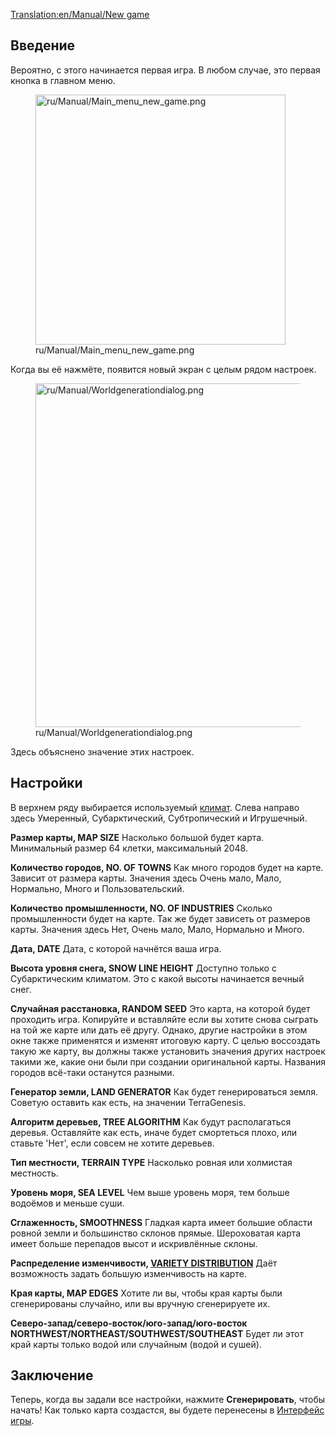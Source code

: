[[Translation:en/Manual/New game]]
{{ru/Необходимо сделать|сменить картинки, поправить ссылки после перевода соответствующих страниц}}

== Введение ==
Вероятно, с этого начинается первая игра. В любом случае, это первая кнопка в главном меню.

[[File:ru/Manual/Main menu new game.png|thumb|none|400px]]

Когда вы её нажмёте, появится новый экран с целым рядом настроек.

[[File:ru/Manual/Worldgenerationdialog.png|thumb|none|550px]]

Здесь объяснено значение этих настроек.

== Настройки ==

В верхнем ряду выбирается используемый [[ru/Manual/Климат|климат]]. Слева направо здесь Умеренный, Субарктический, Субтропический и Игрушечный.

'''Размер карты, MAP SIZE'''
Насколько большой будет карта. Минимальный размер 64 клетки, максимальный 2048.

'''Количество городов, NO. OF TOWNS'''
Как много городов будет на карте. Зависит от размера карты. Значения здесь Очень мало, Мало, Нормально, Много и Пользовательский.

'''Количество промышленности, NO. OF INDUSTRIES'''
Сколько промышленности будет на карте. Так же будет зависеть от размеров карты. Значения здесь Нет, Очень мало, Мало, Нормально и Много.

'''Дата, DATE'''
Дата, с которой начнётся ваша игра.

'''Высота уровня снега, SNOW LINE HEIGHT'''
Доступно только с Субарктическим климатом. Это с какой высоты начинается вечный снег.

'''Случайная расстановка, RANDOM SEED'''
Это карта, на которой будет проходить игра. Копируйте и вставляйте если вы хотите снова сыграть на той же карте или дать её другу. Однако, другие настройки в этом окне также применятся и изменят итоговую карту. С целью воссоздать такую же карту, вы должны также установить значения других настроек такими же, какие они были при создании оригинальной карты. Названия городов всё-таки останутся разными.

'''Генератор земли, LAND GENERATOR'''
Как будет генерироваться земля. Советую оставить как есть, на значении TerraGenesis.

'''Алгоритм деревьев, TREE ALGORITHM'''
Как будут располагаться деревья. Оставляйте как есть, иначе будет смортеться плохо, или ставьте 'Нет', если совсем не хотите деревьев.

'''Тип местности, TERRAIN TYPE'''
Насколько ровная или холмистая местность.

'''Уровень моря, SEA LEVEL'''
Чем выше уровень моря, тем больше водоёмов и меньше суши.

'''Сглаженность, SMOOTHNESS'''
Гладкая карта имеет большие области ровной земли и большинство склонов прямые. Шероховатая карта имеет больше перепадов высот и искривлённые склоны.

'''Распределение изменчивости, [[en/Manual/Variety distribution|VARIETY DISTRIBUTION]]'''
Даёт возможность задать большую изменчивость на карте.

'''Края карты, MAP EDGES'''
Хотите ли вы, чтобы края карты были сгенерированы случайно, или вы вручную сгенерируете их.

'''Северо-запад/северо-восток/юго-запад/юго-восток NORTHWEST/NORTHEAST/SOUTHWEST/SOUTHEAST'''
Будет ли этот край карты только водой или случайным (водой и сушей).

== Заключение ==
Теперь, когда вы задали все настройки, нажмите '''Сгенерировать''', чтобы начать! Как только карта создастся, вы будете перенесены в [[ru/Manual/Интерфейс игры|Интерфейс игры]].
